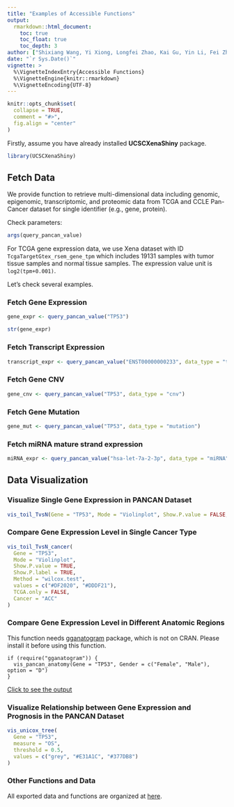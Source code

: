 ```yaml
---
title: "Examples of Accessible Functions"
output: 
  rmarkdown::html_document:
    toc: true
    toc_float: true
    toc_depth: 3
author: ["Shixiang Wang, Yi Xiong, Longfei Zhao, Kai Gu, Yin Li, Fei Zhao"]
date: "`r Sys.Date()`"
vignette: >
  %\VignetteIndexEntry{Accessible Functions}
  %\VignetteEngine{knitr::rmarkdown}
  %\VignetteEncoding{UTF-8}
---
```


```r
knitr::opts_chunk$set(
  collapse = TRUE,
  comment = "#>",
  fig.align = "center"
)
```

Firstly, assume you have already installed **UCSCXenaShiny** package.

```r
library(UCSCXenaShiny)
```

## Fetch Data

We provide function to retrieve multi-dimensional data including genomic, epigenomic, transcriptomic, and proteomic data from TCGA and CCLE Pan-Cancer dataset for single identifier (e.g., gene, protein).

Check parameters:

```r
args(query_pancan_value)
```

For TCGA gene expression data, we use Xena dataset with ID `TcgaTargetGtex_rsem_gene_tpm` which includes 19131 samples with tumor tissue samples and normal tissue samples. The expression value unit is `log2(tpm+0.001)`.

Let's check several examples.

### Fetch Gene Expression

```r
gene_expr <- query_pancan_value("TP53")
```

```r
str(gene_expr)
```

### Fetch Transcript Expression

```r
transcript_expr <- query_pancan_value("ENST00000000233", data_type = "transcript")
```

### Fetch Gene CNV

```r
gene_cnv <- query_pancan_value("TP53", data_type = "cnv")
```

### Fetch Gene Mutation

```r
gene_mut <- query_pancan_value("TP53", data_type = "mutation")
```

### Fetch miRNA mature strand expression

```r
miRNA_expr <- query_pancan_value("hsa-let-7a-2-3p", data_type = "miRNA")
```

## Data Visualization

### Visualize Single Gene Expression in PANCAN Dataset

```r
vis_toil_TvsN(Gene = "TP53", Mode = "Violinplot", Show.P.value = FALSE, Show.P.label = FALSE)
```

### Compare Gene Expression Level in Single Cancer Type

```r
vis_toil_TvsN_cancer(
  Gene = "TP53",
  Mode = "Violinplot",
  Show.P.value = TRUE,
  Show.P.label = TRUE,
  Method = "wilcox.test",
  values = c("#DF2020", "#DDDF21"),
  TCGA.only = FALSE,
  Cancer = "ACC"
)
```

### Compare Gene Expression Level in Different Anatomic Regions

This function needs [gganatogram](https://github.com/jespermaag/gganatogram) package, which is not on CRAN. Please install it before using this function.


```
if (require("gganatogram")) {
  vis_pancan_anatomy(Gene = "TP53", Gender = c("Female", "Male"), option = "D")
}
```

[Click to see the output](https://gitee.com/ShixiangWang/ImageCollection/raw/master/png/20210322130516.png)

### Visualize Relationship between Gene Expression and Prognosis in the PANCAN Dataset

```r
vis_unicox_tree(
  Gene = "TP53",
  measure = "OS",
  threshold = 0.5,
  values = c("grey", "#E31A1C", "#377DB8")
)
```

### Other Functions and Data

All exported data and functions are organized at [here](https://openbiox.github.io/UCSCXenaShiny/reference/index.html).
